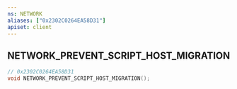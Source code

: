 ```yaml
---
ns: NETWORK
aliases: ["0x2302C0264EA58D31"]
apiset: client
---
```

## NETWORK_PREVENT_SCRIPT_HOST_MIGRATION

```c
// 0x2302C0264EA58D31
void NETWORK_PREVENT_SCRIPT_HOST_MIGRATION();
```